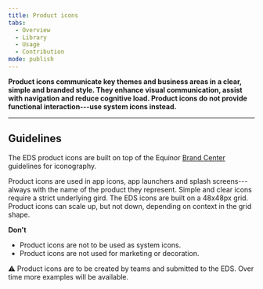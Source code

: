 ```yaml
---
title: Product icons
tabs:
  - Overview
  - Library
  - Usage
  - Contribution
mode: publish
---
```




**Product icons communicate key themes and business areas in a clear, simple and branded style. They enhance visual communication, assist with navigation and reduce cognitive load. Product icons do not provide functional interaction---use system icons instead.**
<!--One to two sentences as an introduction to the component-->

***

## Guidelines
<!--List how to use it, sizes, widths, grid interactions, color allowances -->

The EDS product icons are built on top of the Equinor [Brand Center](https://communicationtoolbox.equinor.com/brandcenter/en/equinorbc/component/default/103 "Brand Center Toolbox Guidelines") guidelines for iconography.

Product icons are used in app icons, app launchers and splash screens---always with the name of the product they represent. Simple and clear icons require a strict underlying gird. The EDS icons are built on a 48x48px grid. Product icons can scale up, but not down, depending on context in the grid shape.



**Don't** 
<!--Bullet point list if needed -->

* Product icons are not to be used as system icons.
* Product icons are not used for marketing or decoration. 


<Embed url="https://www.figma.com/file/BQjYMxdSdgRkdhKTDDU7L4KU/Assets?node-id=2%3A4" />  

:warning: Product icons are to be created by teams and submitted to the EDS. Over time more examples will be available. 
